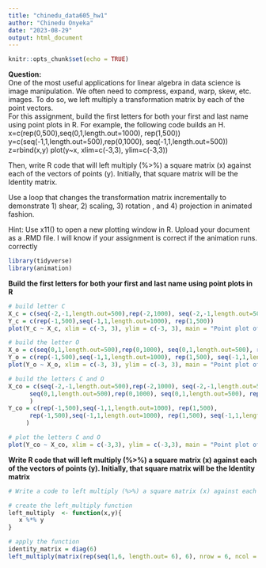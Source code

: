 ```yaml
---
title: "chinedu_data605_hw1"
author: "Chinedu Onyeka"
date: "2023-08-29"
output: html_document
---
```


```r
knitr::opts_chunk$set(echo = TRUE)
```

**Question: **  
One of the most useful applications for linear algebra in data science is image manipulation.  We often need to compress, expand, warp, skew, etc. images.  To do so, we left multiply a transformation matrix by each of the point vectors.  
For this assignment, build the first letters for both your first and last name using point plots in R.  For example, the following code builds an H.
x=c(rep(0,500),seq(0,1,length.out=1000), rep(1,500))
y=c(seq(-1,1,length.out=500),rep(0,1000), seq(-1,1,length.out=500))
z=rbind(x,y)
plot(y~x, xlim=c(-3,3), ylim=c(-3,3))  

Then, write R code that will left multiply (%>%) a square matrix (x) against each of the vectors of points (y). Initially, that square matrix will be the Identity matrix.  

Use a loop that changes the transformation matrix incrementally to demonstrate 1) shear, 2) scaling, 3)  rotation , and 4) projection in animated fashion.  

Hint:  Use x11() to open a new plotting window in R.
Upload your document as a .RMD file.  I will know if your assignment is correct if the animation runs. correctly

```r
library(tidyverse)
library(animation)
```


**Build the first letters for both your first and last name using point plots in R**

```r
# build letter C
X_c = c(seq(-2,-1,length.out=500),rep(-2,1000), seq(-2,-1,length.out=500))
Y_c = c(rep(-1,500),seq(-1,1,length.out=1000), rep(1,500))
plot(Y_c ~ X_c, xlim = c(-3, 3), ylim = c(-3, 3), main = "Point plot of letter C", ylab = "Y", xlab = "X")
```
```r
# build the letter O
X_o = c(seq(0,1,length.out=500),rep(0,1000), seq(0,1,length.out=500), rep(1,1000))
Y_o = c(rep(-1,500),seq(-1,1,length.out=1000), rep(1,500), seq(-1,1,length.out=1000))
plot(Y_o ~ X_o, xlim = c(-3, 3), ylim = c(-3, 3), main = "Point plot of letter O", ylab = "Y", xlab = "X")
```

```r
# build the letters C and O
X_co = c(seq(-2,-1,length.out=500),rep(-2,1000), seq(-2,-1,length.out=500), 
      seq(0,1,length.out=500),rep(0,1000), seq(0,1,length.out=500), rep(1,1000)
      )
Y_co = c(rep(-1,500),seq(-1,1,length.out=1000), rep(1,500),
      rep(-1,500),seq(-1,1,length.out=1000), rep(1,500), seq(-1,1,length.out=1000)
     )

# plot the letters C and O
plot(Y_co ~ X_co, xlim = c(-3,3), ylim = c(-3,3), main = "Point plot of letters C and O", ylab = "Y", xlab = "X")
```



**Write R code that will left multiply (%>%) a square matrix (x) against each of the vectors of points (y). Initially, that square matrix will be the Identity matrix**

```r
# Write a code to left multiply (%>%) a square matrix (x) against each of the vectors of points (y)

# create the left_multiply function
left_multiply  <- function(x,y){
   x %*% y
}

# apply the function
identity_matrix = diag(6)
left_multiply(matrix(rep(seq(1,6, length.out= 6), 6), nrow = 6, ncol = 6), identity_matrix)
```






